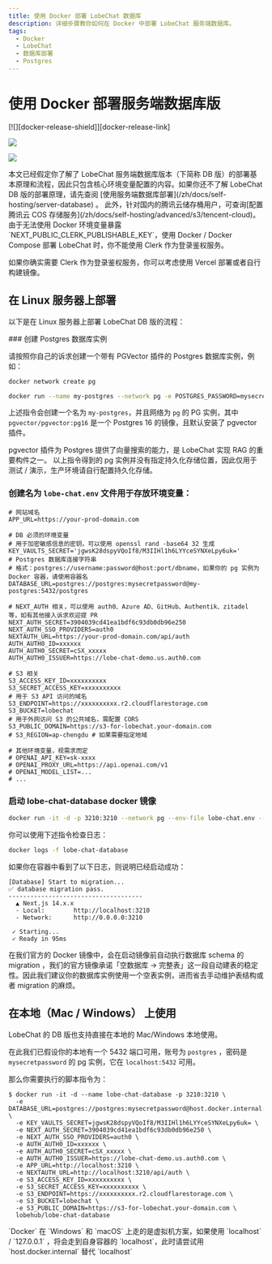 ```yaml
---
title: 使用 Docker 部署 LobeChat 数据库
description: 详细步骤教你如何在 Docker 中部署 LobeChat 服务端数据库。
tags:
  - Docker
  - LobeChat
  - 数据库部署
  - Postgres
---
```


# 使用 Docker 部署服务端数据库版

<div style={{display:"flex", gap: 4}}>
  [![][docker-release-shield]][docker-release-link]

  [![][docker-size-shield]][docker-size-link]

  [![][docker-pulls-shield]][docker-pulls-link]
</div>

<Callout type="info">
  本文已经假定你了解了 LobeChat 服务端数据库版本（下简称 DB
  版）的部署基本原理和流程，因此只包含核心环境变量配置的内容。如果你还不了解 LobeChat DB
  版的部署原理，请先查阅 [使用服务端数据库部署](/zh/docs/self-hosting/server-database) 。
  此外，针对国内的腾讯云储存桶用户，可查询[配置腾讯云 COS
  存储服务](/zh/docs/self-hosting/advanced/s3/tencent-cloud)。
</Callout>

<Callout type="warning">
  由于无法使用 Docker 环境变量暴露 `NEXT_PUBLIC_CLERK_PUBLISHABLE_KEY`，使用 Docker / Docker Compose
  部署 LobeChat 时，你不能使用 Clerk 作为登录鉴权服务。

  如果你确实需要 Clerk 作为登录鉴权服务，你可以考虑使用 Vercel 部署或者自行构建镜像。
</Callout>

## 在 Linux 服务器上部署

以下是在 Linux 服务器上部署 LobeChat DB 版的流程：

<Steps>
  ### 创建 Postgres 数据库实例

  请按照你自己的诉求创建一个带有 PGVector 插件的 Postgres 数据库实例，例如：

  ```sh
  docker network create pg

  docker run --name my-postgres --network pg -e POSTGRES_PASSWORD=mysecretpassword -p 5432:5432 -d pgvector/pgvector:pg16
  ```

  上述指令会创建一个名为 `my-postgres`，并且网络为 `pg` 的 PG 实例，其中 `pgvector/pgvector:pg16` 是一个 Postgres 16 的镜像，且默认安装了 pgvector 插件。

  <Callout type="info">
    pgvector 插件为 Postgres 提供了向量搜索的能力，是 LobeChat 实现 RAG 的重要构件之一。
  </Callout>

  <Callout type="warning">
    以上指令得到的 pg
    实例并没有指定持久化存储位置，因此仅用于测试 / 演示，生产环境请自行配置持久化存储。
  </Callout>

  ### 创建名为 `lobe-chat.env` 文件用于存放环境变量：

  ```shell
  # 网站域名
  APP_URL=https://your-prod-domain.com

  # DB 必须的环境变量
  # 用于加密敏感信息的密钥，可以使用 openssl rand -base64 32 生成
  KEY_VAULTS_SECRET='jgwsK28dspyVQoIf8/M3IIHl1h6LYYceSYNXeLpy6uk='
  # Postgres 数据库连接字符串
  # 格式：postgres://username:password@host:port/dbname，如果你的 pg 实例为 Docker 容器，请使用容器名
  DATABASE_URL=postgres://postgres:mysecretpassword@my-postgres:5432/postgres

  # NEXT_AUTH 相关，可以使用 auth0、Azure AD、GitHub、Authentik、zitadel 等，如有其他接入诉求欢迎提 PR
  NEXT_AUTH_SECRET=3904039cd41ea1bdf6c93db0db96e250
  NEXT_AUTH_SSO_PROVIDERS=auth0
  NEXTAUTH_URL=https://your-prod-domain.com/api/auth
  AUTH_AUTH0_ID=xxxxxx
  AUTH_AUTH0_SECRET=cSX_xxxxx
  AUTH_AUTH0_ISSUER=https://lobe-chat-demo.us.auth0.com

  # S3 相关
  S3_ACCESS_KEY_ID=xxxxxxxxxx
  S3_SECRET_ACCESS_KEY=xxxxxxxxxx
  # 用于 S3 API 访问的域名
  S3_ENDPOINT=https://xxxxxxxxxx.r2.cloudflarestorage.com
  S3_BUCKET=lobechat
  # 用于外网访问 S3 的公共域名，需配置 CORS
  S3_PUBLIC_DOMAIN=https://s3-for-lobechat.your-domain.com
  # S3_REGION=ap-chengdu # 如果需要指定地域

  # 其他环境变量，视需求而定
  # OPENAI_API_KEY=sk-xxxx
  # OPENAI_PROXY_URL=https://api.openai.com/v1
  # OPENAI_MODEL_LIST=...
  # ...
  ```

  ### 启动 lobe-chat-database docker 镜像

  ```sh
  docker run -it -d -p 3210:3210 --network pg --env-file lobe-chat.env --name lobe-chat-database lobehub/lobe-chat-database
  ```

  你可以使用下述指令检查日志：

  ```sh
  docker logs -f lobe-chat-database
  ```

  如果你在容器中看到了以下日志，则说明已经启动成功：

  ```log
  [Database] Start to migration...
  ✅ database migration pass.
  -------------------------------------
    ▲ Next.js 14.x.x
    - Local:        http://localhost:3210
    - Network:      http://0.0.0.0:3210

   ✓ Starting...
   ✓ Ready in 95ms
  ```
</Steps>

<Callout type="tip">
  在我们官方的 Docker 镜像中，会在启动镜像前自动执行数据库 schema 的 migration
  ，我们的官方镜像承诺「空数据库 ->
  完整表」这一段自动建表的稳定性。因此我们建议你的数据库实例使用一个空表实例，进而省去手动维护表结构或者
  migration 的麻烦。
</Callout>

## 在本地（Mac / Windows） 上使用

LobeChat 的 DB 版也支持直接在本地的 Mac/Windows 本地使用。

在此我们已假设你的本地有一个 5432 端口可用，账号为 `postgres` ，密码是 `mysecretpassword` 的 pg 实例，它在 `localhost:5432` 可用。

那么你需要执行的脚本指令为：

```shell
$ docker run -it -d --name lobe-chat-database -p 3210:3210 \
  -e DATABASE_URL=postgres://postgres:mysecretpassword@host.docker.internal:5432/postgres \
  -e KEY_VAULTS_SECRET=jgwsK28dspyVQoIf8/M3IIHl1h6LYYceSYNXeLpy6uk= \
  -e NEXT_AUTH_SECRET=3904039cd41ea1bdf6c93db0db96e250 \
  -e NEXT_AUTH_SSO_PROVIDERS=auth0 \
  -e AUTH_AUTH0_ID=xxxxxx \
  -e AUTH_AUTH0_SECRET=cSX_xxxxx \
  -e AUTH_AUTH0_ISSUER=https://lobe-chat-demo.us.auth0.com \
  -e APP_URL=http://localhost:3210 \
  -e NEXTAUTH_URL=http://localhost:3210/api/auth \
  -e S3_ACCESS_KEY_ID=xxxxxxxxxx \
  -e S3_SECRET_ACCESS_KEY=xxxxxxxxxx \
  -e S3_ENDPOINT=https://xxxxxxxxxx.r2.cloudflarestorage.com \
  -e S3_BUCKET=lobechat \
  -e S3_PUBLIC_DOMAIN=https://s3-for-lobechat.your-domain.com \
  lobehub/lobe-chat-database
```

<Callout type="tip">
  `Docker` 在 `Windows` 和 `macOS` 上走的是虚拟机方案，如果使用 `localhost` / `127.0.0.1`
  ，将会走到自身容器的 `localhost`，此时请尝试用 `host.docker.internal` 替代 `localhost`
</Callout>

[docker-pulls-link]: https://hub.docker.com/r/lobehub/lobe-chat-database
[docker-pulls-shield]: https://img.shields.io/docker/pulls/lobehub/lobe-chat-database?color=45cc11&labelColor=black&style=flat-square
[docker-release-link]: https://hub.docker.com/r/lobehub/lobe-chat-database
[docker-release-shield]: https://img.shields.io/docker/v/lobehub/lobe-chat-database?color=369eff&label=docker&labelColor=black&logo=docker&logoColor=white&style=flat-square&sort=semver
[docker-size-link]: https://hub.docker.com/r/lobehub/lobe-chat-database
[docker-size-shield]: https://img.shields.io/docker/image-size/lobehub/lobe-chat-database?color=369eff&labelColor=black&style=flat-square&sort=semver
